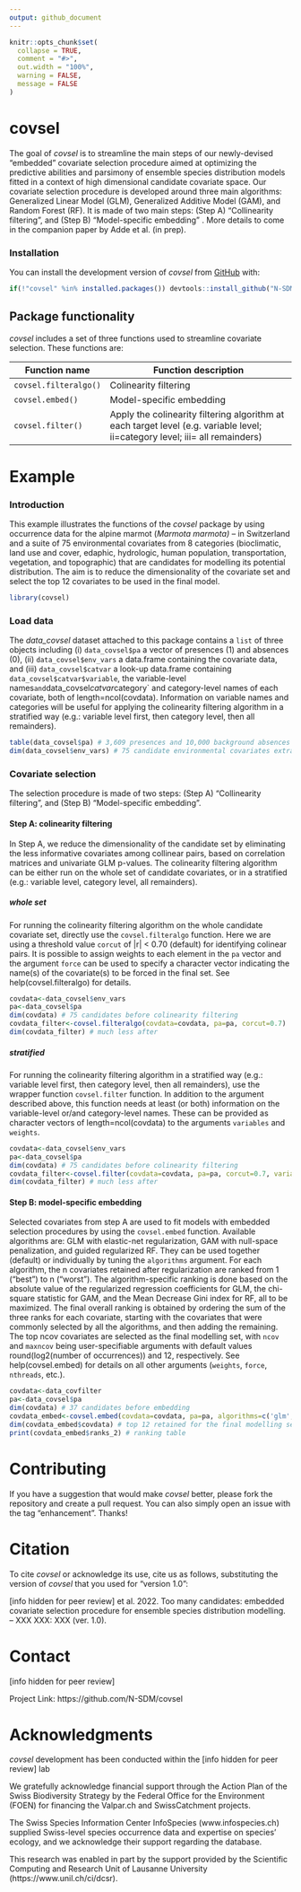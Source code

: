 ```yaml
---
output: github_document
---
```


<!-- README.md is generated from README.Rmd. Please edit that file -->

```r
knitr::opts_chunk$set(
  collapse = TRUE,
  comment = "#>",
  out.width = "100%",
  warning = FALSE,
  message = FALSE
)
```

# covsel

The goal of *covsel* is to streamline the main steps of our newly-devised "embedded" covariate selection procedure aimed at optimizing the predictive abilities and parsimony of ensemble species distribution models fitted in a context of high dimensional candidate covariate space. Our covariate selection procedure is developed around three main algorithms: Generalized Linear Model (GLM), Generalized Additive Model (GAM), and Random Forest (RF). It is made of two main steps: (Step A) “Collinearity filtering”, and (Step B) “Model-specific embedding” . More details to come in the companion paper by Adde et al. (in prep).

### Installation

You can install the development version of *covsel* from [GitHub](https://github.com/) with:

```r
if(!"covsel" %in% installed.packages()) devtools::install_github("N-SDM/covsel", auth_token = "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")
```

## Package functionality

*covsel* includes a set of three functions used to streamline covariate selection. These functions are:

| Function name           | Function description                                                                                                        |
|-------------------------|-----------------------------------------------------------------------------------------------------------------------------|
| `covsel.filteralgo()`   | Colinearity filtering                                                                                                       |
| `covsel.embed()`        | Model-specific embedding                                                                                                    |
| `covsel.filter()`       | Apply the colinearity filtering algorithm at each target level (e.g. variable level; ii=category level; iii= all remainders)|

# Example

### Introduction

This example illustrates the functions of the *covsel* package by using occurrence data for the alpine marmot (*Marmota marmota) --* in Switzerland and a suite of 75 environmental covariates from 8 categories (bioclimatic, land use and cover, edaphic, hydrologic, human population, transportation, vegetation, and topographic) that are candidates for modelling its potential distribution. The aim is to reduce the dimensionality of the covariate set and select the top 12 covariates to be used in the final model.

```r
library(covsel)
```

### Load data

The *data_covsel* dataset attached to this package contains a `list` of three objects including (i) `data_covsel$pa` a vector of presences (1) and absences (0), (ii) `data_covsel$env_vars` a data.frame containing the covariate data, and (iii) `data_covsel$catvar` a look-up data.frame containing `data_covsel$catvar$variable`, the variable-level names` and `data_covsel$catvar$category` and category-level names of each covariate, both of length=ncol(covdata). Information on variable names and categories will be useful for applying the colinearity filtering algorithm in a stratified way (e.g.: variable level first, then category level, then all remainders). 

```r
table(data_covsel$pa) # 3,609 presences and 10,000 background absences
dim(data_covsel$env_vars) # 75 candidate environmental covariates extracted at each of the 3,609 + 10,000 points
```


### Covariate selection

The selection procedure is made of two steps: (Step A) “Collinearity filtering”, and (Step B) “Model-specific embedding”.


#### Step A: colinearity filtering

In Step A, we reduce the dimensionality of the candidate set by eliminating the less informative covariates among collinear pairs, based on correlation matrices and univariate GLM p-values. The colinearity filtering algorithm can be either run on the whole set of candidate covariates, or in a stratified (e.g.: variable level, category level, all remainders).

##### whole set

For running the colinearity filtering algorithm on the whole candidate covariate set, directly use the `covsel.filteralgo` function. Here we are using a threshold value `corcut` of |r| < 0.70 (default) for identifying colinear pairs. It is possible to assign weights to each element in the `pa` vector and the argument `force` can be used to specify a character vector indicating the name(s) of the covariate(s) to be forced in the final set. See help(covsel.filteralgo) for details.

```r
covdata<-data_covsel$env_vars
pa<-data_covsel$pa
dim(covdata) # 75 candidates before colinearity filtering
covdata_filter<-covsel.filteralgo(covdata=covdata, pa=pa, corcut=0.7)
dim(covdata_filter) # much less after
```

##### stratified

For running the colinearity filtering algorithm in a stratified way (e.g.: variable level first, then category level, then all remainders), use the wrapper function `covsel.filter` function. In addition to the argument described above, this function needs at least (or both) information on the variable-level or/and category-level names. These can be provided as character vectors of length=ncol(covdata) to the arguments `variables` and `weights`.

```r
covdata<-data_covsel$env_vars
pa<-data_covsel$pa
dim(covdata) # 75 candidates before colinearity filtering
covdata_filter<-covsel.filter(covdata=covdata, pa=pa, corcut=0.7, variables=data_covsel$catvar$variable, categories=data_covsel$catvar$category)
dim(covdata_filter) # much less after
```


#### Step B: model-specific embedding

Selected covariates from step A are used to fit models with embedded selection procedures by using the `covsel.embed` function. Available algorithms are: GLM with elastic-net regularization, GAM with null-space penalization, and guided regularized RF. They can be used together (default) or individually by tuning the `algorithms` argument. For each algorithm, the n covariates retained after regularization are ranked from 1 (“best”) to n (“worst”). The algorithm-specific ranking is done based on the absolute value of the regularized regression coefficients for GLM, the chi-square statistic for GAM, and the Mean Decrease Gini index for RF, all to be maximized. The final overall ranking is obtained by ordering the sum of the three ranks for each covariate, starting with the covariates that were commonly selected by all the algorithms, and then adding the remaining. The top ncov covariates are selected as the final modelling set, with `ncov` and `maxncov` being user-specifiable arguments with default values round(log2(number of occurrences)) and 12, respectively. See help(covsel.embed) for details on all other arguments (`weights`, `force`, `nthreads`, etc.).

```r
covdata<-data_covfilter
pa<-data_covsel$pa
dim(covdata) # 37 candidates before embedding
covdata_embed<-covsel.embed(covdata=covdata, pa=pa, algorithms=c('glm','gam','rf'), ncov=ceiling(log2(length(which(pa==1)))), maxncov=12) # takes some time
dim(covdata_embed$covdata) # top 12 retained for the final modelling set
print(covdata_embed$ranks_2) # ranking table
```

# Contributing
If you have a suggestion that would make *covsel* better, please fork the repository and create a pull request. You can also simply open an issue with the tag "enhancement". Thanks!

# Citation
To cite *covsel* or acknowledge its use, cite us as follows, substituting the version of *covsel* that you used for “version 1.0”:

[info hidden for peer review] et al. 2022. Too many candidates: embedded covariate selection procedure for ensemble species distribution modelling. – XXX XXX: XXX (ver. 1.0).

# Contact
[info hidden for peer review]

Project Link: https://github.com/N-SDM/covsel

# Acknowledgments
*covsel* development has been conducted within the [info hidden for peer review] lab

We gratefully acknowledge financial support through the Action Plan of the Swiss Biodiversity Strategy by the Federal Office for the Environment (FOEN) for financing the Valpar.ch and SwissCatchment projects.

The Swiss Species Information Center InfoSpecies (www.infospecies.ch) supplied Swiss-level species occurrence data and expertise on species’ ecology, and we acknowledge their support regarding the database.

This research was enabled in part by the support provided by the Scientific Computing and Research Unit of Lausanne University (https://www.unil.ch/ci/dcsr).
